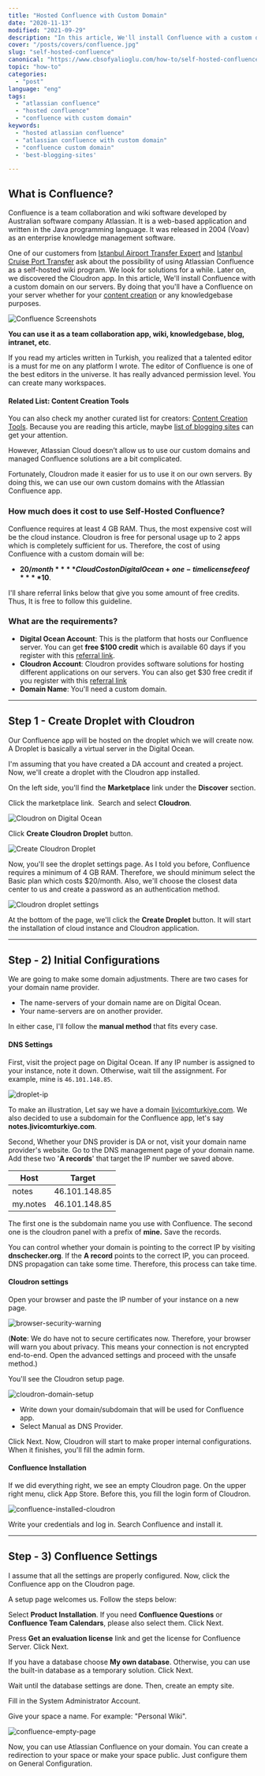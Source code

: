 ```yaml
---
title: "Hosted Confluence with Custom Domain"
date: "2020-11-13"
modified: "2021-09-29"
description: "In this article, We'll install Confluence with a custom domain on our servers. By doing this, you will host your confluence on your domain."
cover: "/posts/covers/confluence.jpg"
slug: "self-hosted-confluence"
canonical: "https://www.cbsofyalioglu.com/how-to/self-hosted-confluence/"
topic: "how-to"
categories:
  - "post"
language: "eng"
tags:
  - "atlassian confluence"
  - "hosted confluence"
  - "confluence with custom domain"
keywords:
  - "hosted atlassian confluence"
  - "atlassian confluence with custom domain"
  - "confluence custom domain"
  - 'best-blogging-sites'

---
```


## What is Confluence?

Confluence is a team collaboration and wiki software developed by Australian software company Atlassian.
It is a web-based application and written in the Java programming language. It was released in 2004 (Voav) as an enterprise knowledge management software.

One of our customers from [Istanbul Airport Transfer Expert](https://istanbultransferexpert.com/) and [Istanbul Cruise Port Transfer](https://istanbulcruisetransfer.com/) ask about the possibility of using Atlassian Confluence as a self-hosted wiki program. We look for solutions for a while. Later on, we discovered the Cloudron app. In this article, We'll install Confluence with a custom domain on our servers. By doing that you'll have a Confluence on your server whether for your [content creation](https://www.cbsofyalioglu.com/productivity/content-creation-tools/) or any knowledgebase purposes.

![Confluence Screenshots](/posts/confluence-ss.jpg)

__**You can use it as a team collaboration app, wiki, knowledgebase, blog, intranet, etc**__.

If you read my articles written in Turkish, you realized that a talented editor is a must for me on any platform I wrote. The editor of Confluence is one of the best editors in the universe. It has really advanced permission level. You can create many workspaces.

#### Related List: Content Creation Tools

You can also check my another curated list for creators: [Content Creation Tools](https://www.cbsofyalioglu.com/productivity/content-creation-tools/). Because you are reading this article, maybe [list of blogging sites](https://www.cbsofyalioglu.com/blogging/best-blogging-sites/) can get your attention.

However, Atlassian Cloud doesn’t allow us to use our custom domains and managed Confluence solutions are a bit complicated.

Fortunately, Cloudron made it easier for us to use it on our own servers. By doing this, we can use our own custom domains with the Atlassian Confluence app.

### ****How much does it cost to use Self-Hosted Confluence?****

Confluence requires at least 4 GB RAM. Thus, the most expensive cost will be the cloud instance. Cloudron is free for personal usage up to 2 apps which is completely sufficient for us.
Therefore, the cost of using Confluence with a custom domain will be:

- ****$20/month**** Cloud Cost on Digital Ocean + one-time license fee of ****$10****.

I'll share referral links below that give you some amount of free credits. Thus, It is free to follow this guideline.

### What are the requirements?

- **Digital Ocean Account**: This is the platform that hosts our Confluence server. You can get **free $100 credit** which is available 60 days if you register with this [referral link](https://m.do.co/c/7eab8594304f).
- **Cloudron Account**: Cloudron provides software solutions for hosting different applications on our servers. You can also get $30 free credit if you register with this [referral link](https://cloudron.io/?refcode=4c0c9d3f2a2daed6)
- **Domain Name**: You'll need a custom domain.

* * *

## Step 1 - Create Droplet with Cloudron

Our Confluence app will be hosted on the droplet which we will create now. A Droplet is basically a virtual server in the Digital Ocean.

I'm assuming that you have created a DA account and created a project. Now, we'll create a droplet with the Cloudron app installed.

On the left side, you'll find the **Marketplace** link under the **Discover** section.

Click the marketplace link.  Search and select **Cloudron**.

![Cloudron on Digital Ocean](/posts/1-marketplace-selection.jpg)

Click **Create Cloudron Droplet** button.

![Create Cloudron Droplet](/posts/2-cloudron-selection.jpg)

Now, you'll see the droplet settings page. As I told you before, Confluence requires a minimum of 4 GB RAM. Therefore, we should minimum select the Basic plan which costs $20/month. Also, we'll choose the closest data center to us and create a password as an authentication method.

![Cloudron droplet settings](/posts/3-droplet-settings.jpg)

At the bottom of the page, we'll click the **Create Droplet** button. It will start the installation of cloud instance and Cloudron application.

* * *

## Step - 2) Initial Configurations

We are going to make some domain adjustments. There are two cases for your domain name provider.

- The name-servers of your domain name are on Digital Ocean.
- Your name-servers are on another provider.

In either case, I'll follow the **manual method** that fits every case.

#### **DNS Settings**

First, visit the project page on Digital Ocean. If any IP number is assigned to your instance, note it down. Otherwise, wait till the assignment. For example, mine is `46.101.148.85`.

![droplet-ip](/posts/4-droplet-ip.jpg)

To make an illustration, Let say we have a domain [livicomturkiye.com](https://livicomturkiye.com/). We also decided to use a subdomain for the Confluence app, let's say **notes.[l](https://livicomturkiye.com)ivicomturkiye.com**.

Second, Whether your DNS provider is DA or not, visit your domain name provider's website. Go to the DNS management page of your domain name.
Add these two '**A records**' that target the IP number we saved above.

| Host | Target |
| --- | --- |
| notes | 46.101.148.85 |
| my.notes | 46.101.148.85 |

The first one is the subdomain name you use with Confluence. The second one is the cloudron panel with a prefix of **mine.**
Save the records.

You can control whether your domain is pointing to the correct IP by visiting **dnschecker.org**. If the **A record** points to the correct IP, you can proceed. DNS propagation can take some time. Therefore, this process can take time.

#### **Cloudron settings**

Open your browser and paste the IP number of your instance on a new page.

![browser-security-warning](/posts/5-browser-warning.jpg)

(**Note**: We do have not to secure certificates now. Therefore, your browser will warn you about privacy. This means your connection is not encrypted end-to-end. Open the advanced settings and proceed with the unsafe method.)

You'll see the Cloudron setup page.

![cloudron-domain-setup](/posts/6-cloudron-domain-screen.jpg)

- Write down your domain/subdomain that will be used for Confluence app.
- Select Manual as DNS Provider.

Click Next. Now, Cloudron will start to make proper internal configurations. When it finishes, you'll fill the admin form.

#### **Confluence Installation**

If we did everything right, we see an empty Cloudron page.
On the upper right menu, click App Store. Before this, you fill the login form of Cloudron.

![confluence-installed-cloudron](/posts/7-start-confluence.jpg)

Write your credentials and log in.
Search Confluence and install it.

* * *

## Step - 3) Confluence Settings

I assume that all the settings are properly configured. Now, click the Confluence app on the Cloudron page.

A setup page welcomes us. Follow the steps below:

Select **Product Installation**. If you need **Confluence Questions** or **Confluence Team Calendars**, please also select them. Click Next.

Press **Get an evaluation license** link and get the license for Confluence Server. Click Next.

If you have a database choose **My own database**. Otherwise, you can use the built-in database as a temporary solution. Click Next.

Wait until the database settings are done. Then, create an empty site.

Fill in the System Administrator Account.

Give your space a name. For example: "Personal Wiki".

![confluence-empty-page](/posts/8-final-screen.jpg)

Now, you can use Atlassian Confluence on your domain. You can create a redirection to your space or make your space public. Just configure them on General Configuration.

